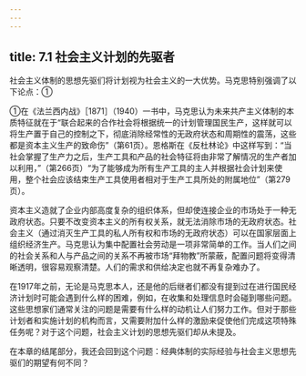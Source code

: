 ```yaml
---
---
---
```

title: 7.1 社会主义计划的先驱者
---



社会主义体制的思想先驱们将计划视为社会主义的一大优势。马克思特别强调了以下论点：①

①在《法兰西内战》［1871］（1940）一书中，马克思认为未来共产主义体制的本质特征就在于“联合起来的合作社会将根据统一的计划管理国民生产，这样就可以将生产置于自己的控制之下，彻底消除经常性的无政府状态和周期性的震荡，这些都是资本主义生产的致命伤”（第61页）。恩格斯在《反杜林论》中这样写到：“当社会掌握了生产力之后，生产工具和产品的社会特征将由非常了解情况的生产者加以利用，”（第266页）“为了能够成为所有生产工具的主人并根据社会计划来使用，整个社会应该结束生产工具使用者相对于生产工具所处的附属地位”（第279页）。

资本主义造就了企业内部高度复杂的组织体系，但却使连接企业的市场处于一种无政府状态。只要不改变资本主义的所有权关系，就无法消除市场的无政府状态。社会主义（通过消灭生产工具的私人所有权和市场的无政府状态）可以在国家层面上组织经济生产。马克思认为集中配置社会劳动是一项非常简单的工作。当人们之间的社会关系和人与产品之间的关系不再被市场“拜物教”所蒙蔽，配置问题将变得清晰透明，很容易观察清楚。人们的需求和供给决定也就不再复杂难办了。

在1917年之前，无论是马克思本人，还是他的后继者们都没有提到过在进行国民经济计划时可能会遇到什么样的困难，例如，在收集和处理信息时会碰到哪些问题。这些思想家们通常关注的问题是需要有什么样的动机让人们努力工作。但对于那些计划者和实施计划的机构而言，又需要附加什么样的激励来促使他们完成这项特殊任务呢？对于这个问题，社会主义计划的思想先驱们却从未提及。

在本章的结尾部分，我还会回到这个问题：经典体制的实际经验与社会主义思想先驱们的期望有何不同？